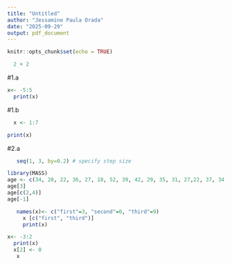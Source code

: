 ```yaml
---
title: "Untitled"
author: "Jessamine Paula Orada"
date: "2025-09-29"
output: pdf_document
---
```


```r
knitr::opts_chunk$set(echo = TRUE)
```

```r
  2 + 2
```
#1.a
```r
x<- -5:5
  print(x)
```
#1.b
```r
  x <- 1:7

print(x)
```
#2.a
```r
   seq(1, 3, by=0.2) # specify step size


```


```r
library(MASS)
age <- c(34, 28, 22, 36, 27, 18, 52, 39, 42, 29, 35, 31, 27,22, 37, 34, 19, 20, 57, 49, 50, 37, 46, 25, 17, 37, 43, 53, 41, 51, 35,24,33, 41, 53, 40, 18, 44, 38, 41, 48, 27, 39, 19, 30, 61, 54, 58, 26,18)
age[3]
age[c(2,4)]
age[-1]
```

```r
   names(x)<- c("first"=3, "second"=0, "third"=9)
     x [c("first", "third")]
     print(x)
```

```r
x<- -3:2
  print(x)
  x[2] <- 0
   x
```
